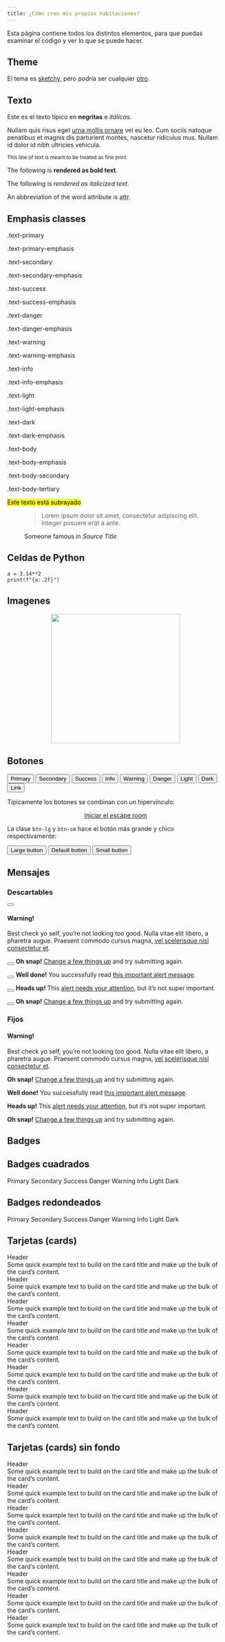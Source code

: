 ```yaml
---
title: ¿Cómo creo mis propias habitaciones?
---
```


Esta página contiene todos los distintos elementos, para que puedas examinar el código y ver lo que se puede hacer.

## Theme

El tema es [sketchy](https://bootswatch.com/sketchy/), pero podría ser cualquier [otro](https://quarto.org/docs/output-formats/html-themes.html).


## Texto

Este es el texto típico en **negritas** e *itálicas*.

<p>Nullam quis risus eget <a href="#">urna mollis ornare</a> vel eu leo. Cum sociis natoque penatibus et magnis dis parturient montes, nascetur ridiculus mus. Nullam id dolor id nibh ultricies vehicula.</p>
<p><small>This line of text is meant to be treated as fine print.</small></p>
<p>The following is <strong>rendered as bold text</strong>.</p>
<p>The following is <em>rendered as italicized text</em>.</p>
<p>An abbreviation of the word attribute is <abbr title="attribute">attr</abbr>.</p>

<h2>Emphasis classes</h2>
<p class="text-primary">.text-primary</p>
<p class="text-primary-emphasis">.text-primary-emphasis</p>
<p class="text-secondary">.text-secondary</p>
<p class="text-secondary-emphasis">.text-secondary-emphasis</p>
<p class="text-success">.text-success</p>
<p class="text-success-emphasis">.text-success-emphasis</p>
<p class="text-danger">.text-danger</p>
<p class="text-danger-emphasis">.text-danger-emphasis</p>
<p class="text-warning">.text-warning</p>
<p class="text-warning-emphasis">.text-warning-emphasis</p>
<p class="text-info">.text-info</p>
<p class="text-info-emphasis">.text-info-emphasis</p>
<p class="text-light">.text-light</p>
<p class="text-light">.text-light-emphasis</p>
<p class="text-dark">.text-dark</p>
<p class="text-dark">.text-dark-emphasis</p>
<p class="text-body">.text-body</p>
<p class="text-body">.text-body-emphasis</p>
<p class="text-body-secondary">.text-body-secondary</p>
<p class="text-body-tertiary">.text-body-tertiary</p>

[Este texto está subrayado]{.mark}

<figure>
  <blockquote class="blockquote">
    <p class="mb-0">Lorem ipsum dolor sit amet, consectetur adipiscing elit. Integer posuere erat a ante.</p>
  
  </blockquote>
  <figcaption class="blockquote-footer">
    Someone famous in <cite title="Source Title">Source Title</cite>
  </figcaption>
</figure>

## Celdas de Python

```pyodide-python
a = 3.14**2
print(f"{a:.2f}")
```

## Imagenes

<center>
<img src="./images/cover.png" width="300">
</center>

## Botones
<button type="button" class="btn btn-primary">Primary</button>
<button type="button" class="btn btn-secondary">Secondary</button>
<button type="button" class="btn btn-success">Success</button>
<button type="button" class="btn btn-info">Info</button>
<button type="button" class="btn btn-warning">Warning</button>
<button type="button" class="btn btn-danger">Danger</button>
<button type="button" class="btn btn-light">Light</button>
<button type="button" class="btn btn-dark">Dark</button>
<button type="button" class="btn btn-link">Link</button>

Típicamente los botones se combinan con un hipervínculo:

<center>
<a href="rooms/start.html" class="btn btn-info">Iniciar el escape room</a>
</center>

La clase `btn-lg` y `btn-sm` hace el botón más grande y chico respectivamente:

<div class="d-grid gap-2">
  <button class="btn btn-lg btn-primary" type="button">Large button</button>
  <button class="btn btn-primary" type="button">Default button</button>
  <button class="btn btn-sm btn-primary" type="button">Small button</button>
</div>

## Mensajes

### Descartables

<div class="alert alert-dismissible alert-warning">
  <button type="button" class="btn-close" data-bs-dismiss="alert"></button>
  <h4 class="alert-heading">Warning!</h4>
  <p class="mb-0">Best check yo self, you're not looking too good. Nulla vitae elit libero, a pharetra augue. Praesent commodo cursus magna, <a href="#" class="alert-link">vel scelerisque nisl consectetur et</a>.</p>
</div>

<div class="alert alert-dismissible alert-danger">
  <button type="button" class="btn-close" data-bs-dismiss="alert"></button>
  <strong>Oh snap!</strong> <a href="#" class="alert-link">Change a few things up</a> and try submitting again.
</div>

<div class="alert alert-dismissible alert-success">
  <button type="button" class="btn-close" data-bs-dismiss="alert"></button>
  <strong>Well done!</strong> You successfully read <a href="#" class="alert-link">this important alert message</a>.
</div>

<div class="alert alert-dismissible alert-info">
  <button type="button" class="btn-close" data-bs-dismiss="alert"></button>
  <strong>Heads up!</strong> This <a href="#" class="alert-link">alert needs your attention</a>, but it's not super important.
</div>

<div class="alert alert-dismissible alert-primary">
  <button type="button" class="btn-close" data-bs-dismiss="alert"></button>
  <strong>Oh snap!</strong> <a href="#" class="alert-link">Change a few things up</a> and try submitting again.
</div>

### Fijos

<div class="alert alert-warning">
  <h4 class="alert-heading">Warning!</h4>
  <p class="mb-0">Best check yo self, you're not looking too good. Nulla vitae elit libero, a pharetra augue. Praesent commodo cursus magna, <a href="#" class="alert-link">vel scelerisque nisl consectetur et</a>.</p>
</div>

<div class="alert alert-danger">
  <strong>Oh snap!</strong> <a href="#" class="alert-link">Change a few things up</a> and try submitting again.
</div>

<div class="alert alert-success">
  <strong>Well done!</strong> You successfully read <a href="#" class="alert-link">this important alert message</a>.
</div>

<div class="alert alert-info">
  <strong>Heads up!</strong> This <a href="#" class="alert-link">alert needs your attention</a>, but it's not super important.
</div>

<div class="alert alert-primary">
  <strong>Oh snap!</strong> <a href="#" class="alert-link">Change a few things up</a> and try submitting again.
</div>

## Badges

## Badges cuadrados

<span class="badge bg-primary">Primary</span>
<span class="badge bg-secondary">Secondary</span>
<span class="badge bg-success">Success</span>
<span class="badge bg-danger">Danger</span>
<span class="badge bg-warning">Warning</span>
<span class="badge bg-info">Info</span>
<span class="badge bg-light">Light</span>
<span class="badge bg-dark">Dark</span>

## Badges redondeados

<span class="badge rounded-pill bg-primary">Primary</span>
<span class="badge rounded-pill bg-secondary">Secondary</span>
<span class="badge rounded-pill bg-success">Success</span>
<span class="badge rounded-pill bg-danger">Danger</span>
<span class="badge rounded-pill bg-warning">Warning</span>
<span class="badge rounded-pill bg-info">Info</span>
<span class="badge rounded-pill bg-light">Light</span>
<span class="badge rounded-pill bg-dark">Dark</span>

## Tarjetas (cards)

<div class="card text-white bg-primary mb-1">
  <div class="card-header">Header</div>
  <div class="card-body">
  Some quick example text to build on the card title and make up the bulk of the card's content.
  </div>
</div>
<div class="card text-white bg-secondary mb-2">
  <div class="card-header">Header</div>
  <div class="card-body">
  Some quick example text to build on the card title and make up the bulk of the card's content.
  </div>
</div>
<div class="card text-white bg-success mb-3">
  <div class="card-header">Header</div>
  <div class="card-body">
  Some quick example text to build on the card title and make up the bulk of the card's content.
  </div>
</div>
<div class="card text-white bg-danger mb-3">
  <div class="card-header">Header</div>
  <div class="card-body">
  Some quick example text to build on the card title and make up the bulk of the card's content.
  </div>
</div>
<div class="card text-white bg-warning mb-3">
  <div class="card-header">Header</div>
  <div class="card-body">
  Some quick example text to build on the card title and make up the bulk of the card's content.
  </div>
</div>
<div class="card text-white bg-info mb-3">
  <div class="card-header">Header</div>
  <div class="card-body">
  Some quick example text to build on the card title and make up the bulk of the card's content.
  </div>
</div>
<div class="card bg-light mb-3">
  <div class="card-header">Header</div>
  <div class="card-body">
  Some quick example text to build on the card title and make up the bulk of the card's content.
  </div>
</div>
<div class="card text-white bg-dark mb-3">
  <div class="card-header">Header</div>
  <div class="card-body">
  Some quick example text to build on the card title and make up the bulk of the card's content.
  </div>
</div>

## Tarjetas (cards) sin fondo

<div class="card border-primary mb-1">
  <div class="card-header">Header</div>
  <div class="card-body">
  Some quick example text to build on the card title and make up the bulk of the card's content.
  </div>
</div>
<div class="card border-secondary mb-2">
  <div class="card-header">Header</div>
  <div class="card-body">
  Some quick example text to build on the card title and make up the bulk of the card's content.
  </div>
</div>
<div class="card border-success mb-3">
  <div class="card-header">Header</div>
  <div class="card-body">
  Some quick example text to build on the card title and make up the bulk of the card's content.
  </div>
</div>
<div class="card border-danger mb-3">
  <div class="card-header">Header</div>
  <div class="card-body">
  Some quick example text to build on the card title and make up the bulk of the card's content.
  </div>
</div>
<div class="card border-warning mb-3">
  <div class="card-header">Header</div>
  <div class="card-body">
  Some quick example text to build on the card title and make up the bulk of the card's content.
  </div>
</div>
<div class="card border-info mb-3">
  <div class="card-header">Header</div>
  <div class="card-body">
  Some quick example text to build on the card title and make up the bulk of the card's content.
  </div>
</div>
<div class="card border-light mb-3">
  <div class="card-header">Header</div>
  <div class="card-body">
  Some quick example text to build on the card title and make up the bulk of the card's content.
  </div>
</div>
<div class="card border-dark mb-3">
  <div class="card-header">Header</div>
  <div class="card-body">
  Some quick example text to build on the card title and make up the bulk of the card's content.
  </div>
</div>